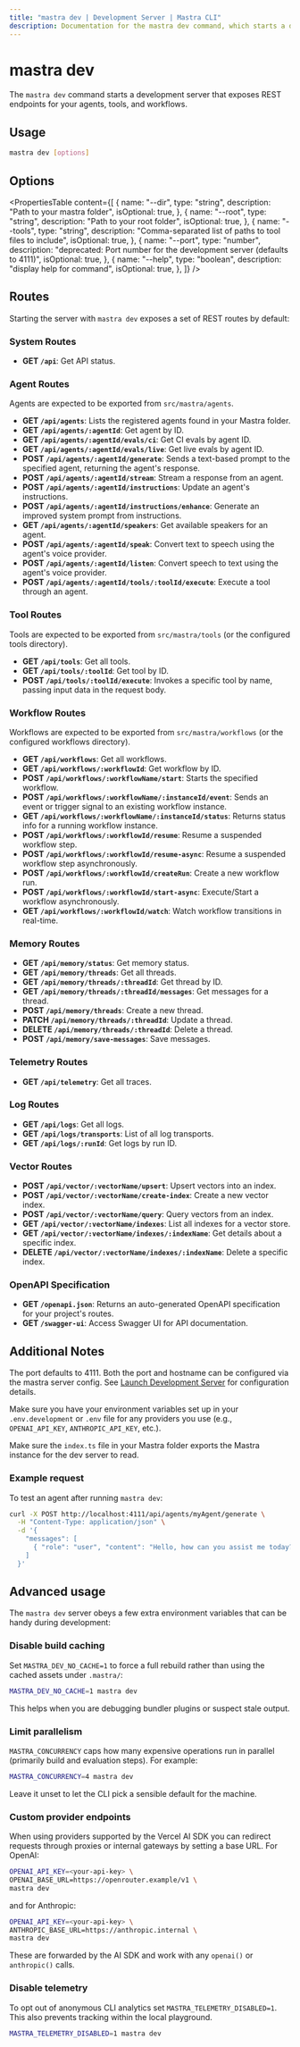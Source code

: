 ```yaml
---
title: "mastra dev | Development Server | Mastra CLI"
description: Documentation for the mastra dev command, which starts a development server for agents, tools, and workflows.
---
```


# mastra dev

The `mastra dev` command starts a development server that exposes REST endpoints for your agents, tools, and workflows.

## Usage

```bash
mastra dev [options]
```

## Options

<PropertiesTable
  content={[
    {
      name: "--dir",
      type: "string",
      description: "Path to your mastra folder",
      isOptional: true,
    },
    {
      name: "--root",
      type: "string",
      description: "Path to your root folder",
      isOptional: true,
    },
    {
      name: "--tools",
      type: "string",
      description: "Comma-separated list of paths to tool files to include",
      isOptional: true,
    },
    {
      name: "--port",
      type: "number",
      description:
        "deprecated: Port number for the development server (defaults to 4111)",
      isOptional: true,
    },
    {
      name: "--help",
      type: "boolean",
      description: "display help for command",
      isOptional: true,
    },
  ]}
/>

## Routes

Starting the server with `mastra dev` exposes a set of REST routes by default:

### System Routes

- **GET `/api`**: Get API status.

### Agent Routes

Agents are expected to be exported from `src/mastra/agents`.

- **GET `/api/agents`**: Lists the registered agents found in your Mastra folder.
- **GET `/api/agents/:agentId`**: Get agent by ID.
- **GET `/api/agents/:agentId/evals/ci`**: Get CI evals by agent ID.
- **GET `/api/agents/:agentId/evals/live`**: Get live evals by agent ID.
- **POST `/api/agents/:agentId/generate`**: Sends a text-based prompt to the specified agent, returning the agent's response.
- **POST `/api/agents/:agentId/stream`**: Stream a response from an agent.
- **POST `/api/agents/:agentId/instructions`**: Update an agent's instructions.
- **POST `/api/agents/:agentId/instructions/enhance`**: Generate an improved system prompt from instructions.
- **GET `/api/agents/:agentId/speakers`**: Get available speakers for an agent.
- **POST `/api/agents/:agentId/speak`**: Convert text to speech using the agent's voice provider.
- **POST `/api/agents/:agentId/listen`**: Convert speech to text using the agent's voice provider.
- **POST `/api/agents/:agentId/tools/:toolId/execute`**: Execute a tool through an agent.

### Tool Routes

Tools are expected to be exported from `src/mastra/tools` (or the configured tools directory).

- **GET `/api/tools`**: Get all tools.
- **GET `/api/tools/:toolId`**: Get tool by ID.
- **POST `/api/tools/:toolId/execute`**: Invokes a specific tool by name, passing input data in the request body.

### Workflow Routes

Workflows are expected to be exported from `src/mastra/workflows` (or the configured workflows directory).

- **GET `/api/workflows`**: Get all workflows.
- **GET `/api/workflows/:workflowId`**: Get workflow by ID.
- **POST `/api/workflows/:workflowName/start`**: Starts the specified workflow.
- **POST `/api/workflows/:workflowName/:instanceId/event`**: Sends an event or trigger signal to an existing workflow instance.
- **GET `/api/workflows/:workflowName/:instanceId/status`**: Returns status info for a running workflow instance.
- **POST `/api/workflows/:workflowId/resume`**: Resume a suspended workflow step.
- **POST `/api/workflows/:workflowId/resume-async`**: Resume a suspended workflow step asynchronously.
- **POST `/api/workflows/:workflowId/createRun`**: Create a new workflow run.
- **POST `/api/workflows/:workflowId/start-async`**: Execute/Start a workflow asynchronously.
- **GET `/api/workflows/:workflowId/watch`**: Watch workflow transitions in real-time.

### Memory Routes

- **GET `/api/memory/status`**: Get memory status.
- **GET `/api/memory/threads`**: Get all threads.
- **GET `/api/memory/threads/:threadId`**: Get thread by ID.
- **GET `/api/memory/threads/:threadId/messages`**: Get messages for a thread.
- **POST `/api/memory/threads`**: Create a new thread.
- **PATCH `/api/memory/threads/:threadId`**: Update a thread.
- **DELETE `/api/memory/threads/:threadId`**: Delete a thread.
- **POST `/api/memory/save-messages`**: Save messages.

### Telemetry Routes

- **GET `/api/telemetry`**: Get all traces.

### Log Routes

- **GET `/api/logs`**: Get all logs.
- **GET `/api/logs/transports`**: List of all log transports.
- **GET `/api/logs/:runId`**: Get logs by run ID.

### Vector Routes

- **POST `/api/vector/:vectorName/upsert`**: Upsert vectors into an index.
- **POST `/api/vector/:vectorName/create-index`**: Create a new vector index.
- **POST `/api/vector/:vectorName/query`**: Query vectors from an index.
- **GET `/api/vector/:vectorName/indexes`**: List all indexes for a vector store.
- **GET `/api/vector/:vectorName/indexes/:indexName`**: Get details about a specific index.
- **DELETE `/api/vector/:vectorName/indexes/:indexName`**: Delete a specific index.

### OpenAPI Specification

- **GET `/openapi.json`**: Returns an auto-generated OpenAPI specification for your project's routes.
- **GET `/swagger-ui`**: Access Swagger UI for API documentation.

## Additional Notes

The port defaults to 4111. Both the port and hostname can be configured via the mastra server config. See [Launch Development Server](/docs/local-dev/mastra-dev#launch-development-server) for configuration details.

Make sure you have your environment variables set up in your `.env.development` or `.env` file for any providers you use (e.g., `OPENAI_API_KEY`, `ANTHROPIC_API_KEY`, etc.).

Make sure the `index.ts` file in your Mastra folder exports the Mastra instance for the dev server to read.

### Example request

To test an agent after running `mastra dev`:

```bash copy
curl -X POST http://localhost:4111/api/agents/myAgent/generate \
  -H "Content-Type: application/json" \
  -d '{
    "messages": [
      { "role": "user", "content": "Hello, how can you assist me today?" }
    ]
  }'
```

## Advanced usage

The `mastra dev` server obeys a few extra environment variables that can
be handy during development:

### Disable build caching

Set `MASTRA_DEV_NO_CACHE=1` to force a full rebuild rather than using
the cached assets under `.mastra/`:

```bash copy
MASTRA_DEV_NO_CACHE=1 mastra dev
```

This helps when you are debugging bundler plugins or suspect stale
output.

### Limit parallelism

`MASTRA_CONCURRENCY` caps how many expensive operations run in parallel
(primarily build and evaluation steps). For example:

```bash copy
MASTRA_CONCURRENCY=4 mastra dev
```

Leave it unset to let the CLI pick a sensible default for the machine.

### Custom provider endpoints

When using providers supported by the Vercel AI SDK you can redirect
requests through proxies or internal gateways by setting a base URL. For
OpenAI:

```bash copy
OPENAI_API_KEY=<your-api-key> \
OPENAI_BASE_URL=https://openrouter.example/v1 \
mastra dev
```

and for Anthropic:

```bash copy
OPENAI_API_KEY=<your-api-key> \
ANTHROPIC_BASE_URL=https://anthropic.internal \
mastra dev
```

These are forwarded by the AI SDK and work with any `openai()` or
`anthropic()` calls.

### Disable telemetry

To opt out of anonymous CLI analytics set
`MASTRA_TELEMETRY_DISABLED=1`. This also prevents tracking within the
local playground.

```bash copy
MASTRA_TELEMETRY_DISABLED=1 mastra dev
```
